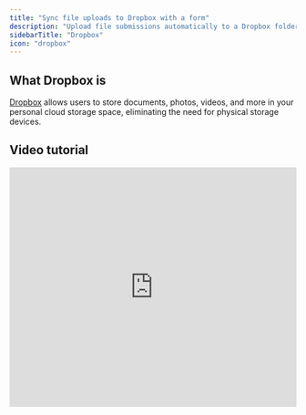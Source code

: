 ```yaml
---
title: "Sync file uploads to Dropbox with a form"
description: "Upload file submissions automatically to a Dropbox folder with your Fillout form. Optionally set a dynamic file path to categorize submissions into nested folders."
sidebarTitle: "Dropbox"
icon: "dropbox"
---
```


## What Dropbox is

[Dropbox](https://www.dropbox.com/) allows users to store documents, photos, videos, and more in your personal cloud storage space, eliminating the need for physical storage devices.

## Video tutorial

<Frame>
  <iframe src="https://www.youtube.com/embed/9btbb2SAtY0?feature=oembed" title="YouTube video player" frameborder="0" allow="accelerometer; autoplay; clipboard-write; encrypted-media; gyroscope; picture-in-picture" allowfullscreen loading="lazy" scrolling="auto" width="100%" height="420" />
</Frame>

## How it works

### 1. Link your Fillout form to Dropbox

Go to **Integrate** and click `Dropbox`.

<Frame>
  ![Screenshot of the Fillout form creation page](/images/Screenshot2025-05-15at4.42.27PM.png)
</Frame>

<Check>
  **Important:** This integration is only applicable to **file uploads**. When creating your form, make sure you have at least one file upload field.
</Check>

Add a name for your connection, then click `Connect to Dropbox`. Enter your log-in details in the pop-up window that appears, then click `Allow`.

### 2. Map your form fields on **Fillout**

Choose which **Folder** you would like to store the files in. Under **upload fields**, `+ Add new` and select a the field from your form.

<Frame style={{ width: '576px', height: '315px' }}>
  ![Screenshot of the Fillout form creation page](/images/Screenshot2025-02-17at11.17.43AM.png)
</Frame>

### 3. **Publish and share**

Once everything is set, click `Finish setup` on the upper right corner. That's it\! Your form's good to go. Simply `Publish`and share the link.

## Add a dynamic file path

You can set a dynamic file path to categorize file uploads into folders that are based on user input. Toggle the `Custom subfolder and file name?` switch, then select a **Folder path fragment**. Enter a name or click `+` to map a field in your form.

<Frame style={{ width: '576px', height: '271px' }}>
  ![Screenshot of the Fillout form creation page](/images/Screenshot2025-02-17at11.18.52AM.png)
</Frame>

Now, when a respondent submits a form, their file upload will be stored in a folder under their Name. This means every respondent will have their own folder.

## Add subfolders

You can add a subfolder by typing `/` followed by the subfolder name of your choice.

<Frame style={{ width: '336px', height: '67px' }}>
  ![Screenshot of the Fillout form creation page](/images/Screenshot2025-02-17at11.20.45AM.png)
</Frame>

## Enter a personalized filename prefix

You can also add a **Filename prefix**. Similar to the steps above, enter text or click `+` to reference a field.

<Frame style={{ width: '624px', height: '263px' }}>
  ![Screenshot of the Fillout form creation page](/images/Screenshot2025-02-17at11.21.31AM.png)
</Frame>

## Related articles

<CardGroup cols={3}>
  <Card title="Upload files to Google Drive" icon="google-drive" iconType="regular" color="#FFC738" href="/google-drive">
    Automatically upload files in a Google Drive folder through a form.
  </Card>
  <Card title="Sync files to OneDrive" icon="cloud-arrow-up" iconType="regular" color="#FFC738" href="/microsoft-onedrive">
    Let respondents upload files to your Microsoft OneDrive folder using a form.
  </Card>
  <Card title="Sync responses to Monday" icon="columns-3" iconType="regular" color="#FFC738" href="/monday">
    Create leads, orders, projects and custom objects in Monday.
  </Card>
</CardGroup>
